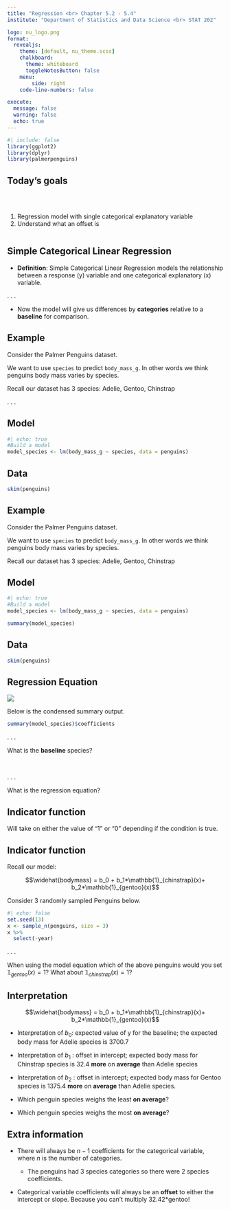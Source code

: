 ```yaml
---
title: "Regression <br> Chapter 5.2 - 5.4"
institute: "Department of Statistics and Data Science <br> STAT 202"

logo: nu_logo.png
format: 
  revealjs:
    theme: [default, nu_theme.scss]
    chalkboard:
      theme: whiteboard
      toggleNotesButton: false
    menu:
        side: right
    code-line-numbers: false

execute:
  message: false
  warning: false
  echo: true
---
```


```r
#| include: false
library(ggplot2)
library(dplyr)
library(palmerpenguins)
```

## Today's goals {background-image="images_horst/comics/last_line_defense.png" background-size="400px" background-opacity="50%" background-position="85% 50%"}

<br/>

::: columns
::: {.column width="60%"}
1.  Regression model with single categorical explanatory variable
2.  Understand what an offset is
:::
:::

## Simple Categorical Linear Regression

-   **Definition**: Simple Categorical Linear Regression models the relationship between a response (y) variable and one categorical explanatory (x) variable.

. . .

-   Now the model will give us differences by **categories** relative to a **baseline** for comparison.

## Example {.scrollable auto-animate="true"}

Consider the Palmer Penguins dataset.

We want to use `species` to predict `body_mass_g`. In other words we think penguins body mass varies by species.

Recall our dataset has 3 species: Adelie, Gentoo, Chinstrap

. . .

::: panel-tabset
## Model

```r
#| echo: true
#Build a model
model_species <- lm(body_mass_g ~ species, data = penguins)

```

## Data

```r
skim(penguins)
```
:::

## Example {.scrollable auto-animate="true"}

Consider the Palmer Penguins dataset.

We want to use `species` to predict `body_mass_g`. In other words we think penguins body mass varies by species.

Recall our dataset has 3 species: Adelie, Gentoo, Chinstrap

::: panel-tabset
## Model

```r
#| echo: true
#Build a model
model_species <- lm(body_mass_g ~ species, data = penguins)

summary(model_species)
```

## Data

```r
skim(penguins)
```
:::

## Regression Equation {.scrollable}

::: {.absolute top="0%" left="90%" width="100"}
![](images_lecture/participate_icon.png)
:::

Below is the condensed summary output.

```r
summary(model_species)$coefficients
```

. . .

What is the **baseline** species?

<br>

. . .

What is the regression equation?

## Indicator function

Will take on either the value of "1" or "0" depending if the condition is true.

```{=tex}
\begin{equation}
\mathbb{1}_{gentoo}(x) = \begin{cases}
        1 & \text{if x is Gentoo}\\
        0 & \text{if x is NOT Gentoo}
    \end{cases}
\end{equation}
```

## Indicator function {.scrollable .smaller}

Recall our model:

$$\widehat{bodymass} = b_0 + b_1*\mathbb{1}_{chinstrap}(x)+ b_2*\mathbb{1}_{gentoo}(x)$$

Consider 3 randomly sampled Penguins below.

```r
#| echo: false
set.seed(13)
x <- sample_n(penguins, size = 3)
x %>% 
  select(-year)
```

. . .

When using the model equation which of the above penguins would you set $\mathbb{1}_{gentoo}(x) = 1?$ What about $\mathbb{1}_{chinstrap}(x) = 1?$

## Interpretation {.scrollable}

$$\widehat{bodymass} = b_0 + b_1*\mathbb{1}_{chinstrap}(x)+ b_2*\mathbb{1}_{gentoo}(x)$$

:::{.incremental}
-   Interpretation of $b_0$: expected value of y for the baseline; the expected body mass for Adelie species is 3700.7

-   Interpretation of $b_1$ : offset in intercept; expected body mass for Chinstrap species is 32.4 **more** on **average** than Adelie species

-   Interpretation of $b_2$ : offset in intercept; expected body mass for Gentoo species is 1375.4 **more** on **average** than Adelie species.

-   Which penguin species weighs the least **on average**?

-   Which penguin species weighs the most **on average**?
:::

## Extra information

-   There will always be $n-1$ coefficients for the categorical variable, where $n$ is the number of categories.

    -   The penguins had 3 species categories so there were 2 species coefficients.

-   Categorical variable coefficients will always be an **offset** to either the intercept or slope. Because you can't multiply 32.42\*gentoo!
